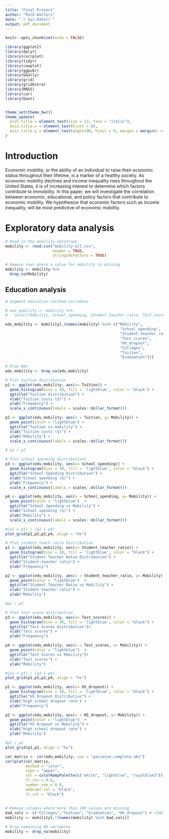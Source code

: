 ```yaml
---
title: "Final Project"
author: "Ruth Walters"
date: "`r Sys.Date()`"
output: pdf_document
---
```


```r
knitr::opts_chunk$set(echo = FALSE)

library(ggplot2)
library(dplyr)
library(corrplot)
library(tidyr)
library(cowplot)
library(ggpubr)
library(GGally)
library(grid)
library(gridExtra)
library(MASS)
library(car)
library(boot)


theme_set(theme_bw())
theme_update(
  plot.title = element_text(size = 12, face = "italic"), 
  axis.title.x = element_text(hjust = 0),
  axis.title.y = element_text(angle=90, hjust = 0, margin = margin(r = 5))
)
```

# Introduction

Economic mobility, or the ability of an individual to raise their economic status throughout their lifetime, is a marker of a healthy society. As economic mobility declines and income inequality rises throughout the United States, it is of increasing interest to determine which factors contribute to immobility. In this paper, we will investigate the correlation between economic, educational, and policy factors that contribute to economic mobility. We hypothesize that economic factors such as income inequality, will be most predictive of economic mobility.

# Exploratory data analysis

```r
# Read in the mobility dataframe
mobility <- read.csv("mobility-all.csv", 
                     header = TRUE, 
                     stringsAsFactors = TRUE)

# Remove rows where a value for mobility is missing
mobility <- mobility %>%
  drop_na(Mobility) 
```

## Education analysis

```r
# Segment education-related variables

# edu_mobility <- mobility %>% 
#   select(Mobility, School_spending, Student_teacher_ratio, Test_scores, HS_dropout, Colleges, Tuition, Graduation)

edu_mobility <- mobility[,(names(mobility) %in% c("Mobility", 
                                                   "School_spending", 
                                                   "Student_teacher_ratio", 
                                                   "Test_scores", 
                                                   "HS_dropout", 
                                                   "Colleges", 
                                                   "Tuition", 
                                                   "Graduation"))]

# Drop NAs
edu_mobility <- drop_na(edu_mobility)
```

```r
# Plot tuition distribution
p1 <- ggplot(edu_mobility, aes(x= Tuition)) + 
  geom_histogram(bins = 30, fill = 'lightblue', color = 'black') + 
  ggtitle("Tuition distribution") +
  xlab("Tuition costs ($)") + 
  ylab("Frequency") +
  scale_x_continuous(labels = scales::dollar_format())

p2 <- ggplot(edu_mobility, aes(x = Tuition, y= Mobility)) + 
  geom_point(color = "lightblue") + 
  ggtitle("Tuition vs mobility") +
  xlab("Tuition costs ($)") +
  ylab("Mobility") +
  scale_x_continuous(labels = scales::dollar_format())

# p1 / p2

# Plot school spending distributions
p3 <- ggplot(edu_mobility, aes(x= School_spending)) + 
  geom_histogram(bins = 30, fill = 'lightblue', color = "black") + 
  ggtitle("School Spending Distribution") +
  xlab("School spending ($)") +
  ylab("Frequency") + 
  scale_x_continuous(labels = scales::dollar_format())

p4 <- ggplot(edu_mobility, aes(x = School_spending, y= Mobility)) + 
  geom_point(color = "lightblue")  + 
  ggtitle("School Spending vs Mobility") +
  xlab("School spending ($)") + 
  ylab("Mobility") + 
  scale_x_continuous(labels = scales::dollar_format())

#(p1 + p3) / (p2 + p4)
plot_grid(p1,p3,p2,p4, align = "hv")
```





```r
# Plot student teach ratio distribution
p1 <- ggplot(edu_mobility, aes(x= Student_teacher_ratio)) + 
  geom_histogram(bins = 30, fill = 'lightblue', color = "black") + 
  ggtitle("Student Teacher Ratio Distribution") +
  xlab("Student-teacher ratio") +
  ylab("Frequency") 

p2 <- ggplot(edu_mobility, aes(x = Student_teacher_ratio, y= Mobility)) + 
  geom_point(color = "lightblue")  + 
  ggtitle("Student Teacher Ratio vs Mobility") +
  xlab("Student-teacher ratio") +
  ylab("Mobility")

#p1 / p2

# Plot test score distribution
p3 <- ggplot(edu_mobility, aes(x= Test_scores)) + 
  geom_histogram(bins = 30, fill = 'lightblue', color = "black") + 
  ggtitle("Test Scores Distribution")+
  xlab("Test scores") +
  ylab("Frequency") 

p4 <- ggplot(edu_mobility, aes(x = Test_scores, y= Mobility)) + 
  geom_point(color = "lightblue")  + 
  ggtitle("Test Scores vs Mobility")+
  xlab("Test scores") +
  ylab("Mobility")

#(p1 + p3) / (p2 + p4)
plot_grid(p1,p3,p2,p4, align = "hv")
```





```r
p1 <- ggplot(edu_mobility, aes(x= HS_dropout)) + 
  geom_histogram(bins = 30, fill = 'lightblue', color = "black") + 
  ggtitle("HS Dropout Distribution") +
  xlab("High school dropout rate") +
  ylab("Frequency")

p2 <- ggplot(edu_mobility, aes(x = HS_dropout, y= Mobility)) + 
  geom_point(color = "lightblue")  + 
  ggtitle("HS Dropout vs Mobility") + 
  xlab("High school dropout rate") +
  ylab("Mobility")

#p1 / p2
plot_grid(p1,p2, align = "hv")
```

```r
cor_matrix <- cor(edu_mobility, use = "pairwise.complete.obs") 
corrplot(cor_matrix, 
         method = "color",
         type = "upper",
         col = colorRampPalette(c("white", "lightblue", "royalblue3"))(200),
         tl.cex = 0.6, 
         number.cex = 0.8,
         addCoef.col = "black",
         tl.col = "black")
```

## 


## 
```r
# Remove columns where more than 100 values are missing
bad_cols <- c("Colleges","Tuition", "Graduation", "HS_dropout") # +100 NULL
mobility <- mobility[,!(names(mobility) %in% bad_cols)]

# Drop remaining NA variables
mobility <- drop_na(mobility)
```

